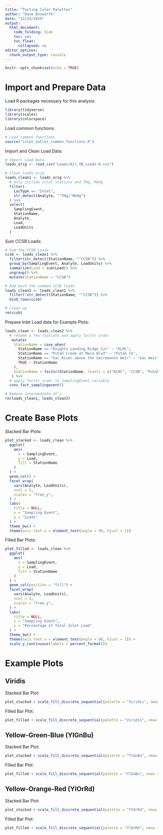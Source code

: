 ---
title: "Testing Color Palettes"
author: "Dave Bosworth"
date: "12/24/2019"
output:
  html_document: 
    code_folding: hide
    toc: yes
    toc_float:
      collapsed: no
editor_options: 
  chunk_output_type: console
---

```{r setup, include=FALSE}
knitr::opts_chunk$set(echo = TRUE)
```

# Import and Prepare Data

Load R packages necessary for this analysis:
```{r load packages, message = FALSE, warning = FALSE}
library(tidyverse)
library(scales)
library(colorspace)
```

Load common functions:
```{r load common functions}
# Load common functions
source("inlet_outlet_common_functions.R")
```

Import and Clean Load Data:
```{r import and clean load data, message = FALSE, warning = FALSE}
# Import Load Data
loads_orig <- read_csv("Loads/All_YB_Loads-R.csv")

# Clean loads_orig
loads_clean1 <- loads_orig %>% 
  # only include inlet stations and THg, MeHg
  filter(
    LocType == "Inlet",
    str_detect(Analyte, "^THg|^MeHg")
  ) %>% 
  select(
    SamplingEvent,
    StationName,
    Analyte,
    Load,
    LoadUnits
  )
```

Sum CCSB Loads:
```{r sum ccsb loads}
# Sum the CCSB Loads
ccsb <- loads_clean1 %>% 
  filter(str_detect(StationName, "^CCSB")) %>% 
  group_by(SamplingEvent, Analyte, LoadUnits) %>% 
  summarize(Load = sum(Load)) %>% 
  ungroup() %>% 
  mutate(StationName = "CCSB")

# Add back the summed CCSB loads
loads_clean2 <- loads_clean1 %>% 
  filter(!str_detect(StationName, "^CCSB")) %>%
  bind_rows(ccsb)

# Clean up
rm(ccsb)
```

Prepare Inlet Load data for Example Plots:
```{r prepare data for plots}
loads_clean <- loads_clean2 %>% 
  # rename a few stations and apply factor order
   mutate(
    StationName = case_when(
      StationName == "Knights Landing Ridge Cut" ~ "KLRC",
      StationName == "Putah Creek at Mace Blvd" ~ "Putah Ck",
      StationName == "Sac River above the Sacramento Weir" ~ "Sac Weir",
      TRUE ~ StationName
    ),
    StationName = factor(StationName, levels = c("KLRC", "CCSB", "Putah Ck", "Sac Weir", "Fremont Weir"))
   ) %>% 
  # apply factor order to SamplingEvent variable
  conv_fact_samplingevent()

# Remove intermediate df's
rm(loads_clean1, loads_clean2)
```


# Create Base Plots

Stacked Bar Plots:
```{r base plot stacked}
plot_stacked <- loads_clean %>% 
  ggplot(
    aes(
      x = SamplingEvent,
      y = Load,
      fill = StationName
    )
  ) +
  geom_col() +
  facet_wrap(
    vars(Analyte, LoadUnits),
    ncol = 3, 
    scales = "free_y",
  ) +
  labs(
    title = NULL,
    x = "Sampling Event",
    y = "Loads"
  ) +
  theme_bw() +
  theme(axis.text.x = element_text(angle = 90, hjust = 1))
```

Filled Bar Plots:
```{r base plot filled}
plot_filled <- loads_clean %>% 
  ggplot(
    aes(
      x = SamplingEvent,
      y = Load,
      fill = StationName
    )
  ) +
  geom_col(position = "fill") +
  facet_wrap(
    vars(Analyte, LoadUnits),
    ncol = 3, 
    scales = "free_y",
  ) +
  labs(
    title = NULL,
    x = "Sampling Event",
    y = "Percentage of Total Inlet Load"
  ) +
  theme_bw() +
  theme(axis.text.x = element_text(angle = 90, hjust = 1)) +
  scale_y_continuous(labels = percent_format())
```


# Example Plots

## Viridis

Stacked Bar Plot:
```{r plot stacked viridis, fig.width = 10, fig.height = 6}
plot_stacked + scale_fill_discrete_sequential(palette = "Viridis", nmax = 5)
```

Filled Bar Plot:
```{r plot filled viridis, fig.width = 10, fig.height = 6}
plot_filled + scale_fill_discrete_sequential(palette = "Viridis", nmax = 5)
```


## Yellow-Green-Blue (YlGnBu)

Stacked Bar Plot:
```{r plot stacked YlGnBu, fig.width = 10, fig.height = 6}
plot_stacked + scale_fill_discrete_sequential(palette = "YlGnBu", nmax = 6, order = 2:6)
```

Filled Bar Plot:
```{r plot filled YlGnBu, fig.width = 10, fig.height = 6}
plot_filled + scale_fill_discrete_sequential(palette = "YlGnBu", nmax = 6, order = 2:6)
```


## Yellow-Orange-Red (YlOrRd)

Stacked Bar Plot:
```{r plot stacked YlOrRd, fig.width = 10, fig.height = 6}
plot_stacked + scale_fill_discrete_sequential(palette = "YlOrRd", nmax = 6, order = 2:6)
```

Filled Bar Plot:
```{r plot filled YlOrRd, fig.width = 10, fig.height = 6}
plot_filled + scale_fill_discrete_sequential(palette = "YlOrRd", nmax = 6, order = 2:6)
```

